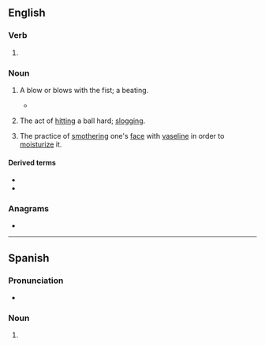 ==English==

===Verb===
{{head|en|verb form}}

# {{present participle of|en|slug|nocat=1}}

===Noun===
{{en-noun|~}}

# {{lb|en|US}} A blow or blows with the fist; a beating.
#* {{quote-book|en|year=1962|author=Daniel Bell|title=The End of Ideology|passage=The feuding for control of the Jersey waterfront made news as '''sluggings''', bombings, and beatings continued on the Jersey City docks.}}
# {{lb|en|US}} The act of [[hitting]] a ball hard; [[slogging]].
# {{lb|en|slang|neologism|cosmetics}} The practice of [[smother]]ing one's [[face]] with [[vaseline]] in order to [[moisturize]] it.

====Derived terms====
* {{l|en|slugging average}}
* {{l|en|slugging percentage}}

===Anagrams===
* {{anagrams|en|a=gggilnsu|luggings}}

----

==Spanish==

===Pronunciation===
* {{es-IPA|eslaguin}}

===Noun===
{{es-noun|m|-}}

# {{lb|es|baseball}} {{l|en|slugging}}